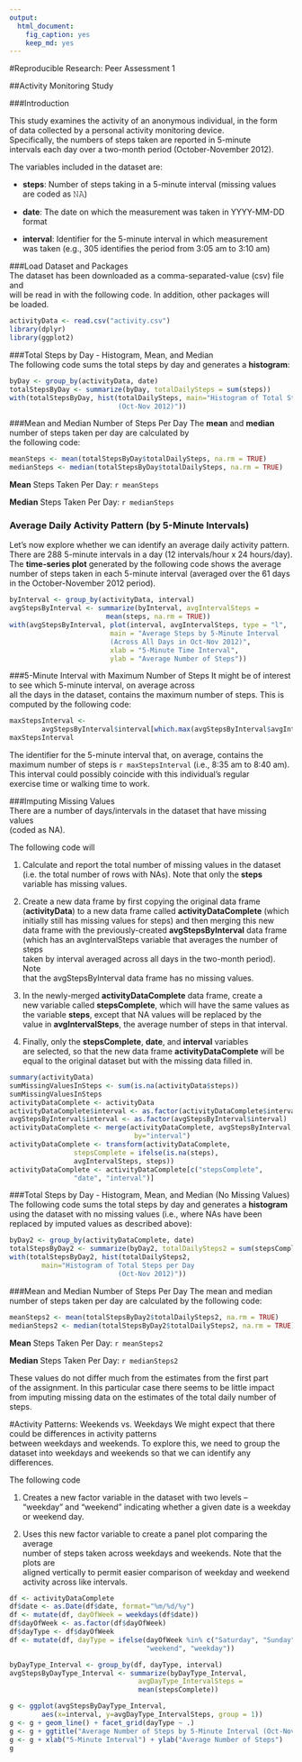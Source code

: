 ```yaml
---
output: 
  html_document: 
    fig_caption: yes
    keep_md: yes
---
```



#Reproducible Research: Peer Assessment 1

##Activity Monitoring Study

###Introduction

This study examines the activity of an anonymous individual, in the form  
of data collected by a personal activity monitoring device.  
Specifically, the numbers of steps taken are reported in 5-minute  
intervals each day over a two-month period (October-November 2012).

The variables included in the dataset are:  

- **steps**: Number of steps taking in a 5-minute interval (missing values  
are coded as 𝙽𝙰)

- **date**: The date on which the measurement was taken in YYYY-MM-DD format

- **interval**: Identifier for the 5-minute interval in which measurement  
was taken (e.g., 305 identifies the period from 3:05 am to 3:10 am)

###Load Dataset and Packages  
The dataset has been downloaded as a comma-separated-value (csv) file and  
will be read in with the following code. In addition, other packages will  
be loaded.

```r
activityData <- read.csv("activity.csv")
library(dplyr)
library(ggplot2)
```

###Total Steps by Day - Histogram, Mean, and Median  
The following code sums the total steps by day and generates a **histogram**:

```r
byDay <- group_by(activityData, date)
totalStepsByDay <- summarize(byDay, totalDailySteps = sum(steps))
with(totalStepsByDay, hist(totalDailySteps, main="Histogram of Total Steps per Day
                           (Oct-Nov 2012)"))
```


###Mean and Median Number of Steps Per Day
The **mean** and **median** number of steps taken per day are calculated by  
the following code:

```r
meanSteps <- mean(totalStepsByDay$totalDailySteps, na.rm = TRUE)
medianSteps <- median(totalStepsByDay$totalDailySteps, na.rm = TRUE)
```

**Mean** Steps Taken Per Day: `r meanSteps`

**Median** Steps Taken Per Day: `r medianSteps`

### Average Daily Activity Pattern (by 5-Minute Intervals)  
Let's now explore whether we can identify an average daily activity pattern.  
There are 288 5-minute intervals in a day (12 intervals/hour x 24 hours/day).  
The **time-series plot** generated by the following code shows the average  
number of steps taken in each 5-minute interval (averaged over the 61 days  
in the October-November 2012 period).

``` r
byInterval <- group_by(activityData, interval)
avgStepsByInterval <- summarize(byInterval, avgIntervalSteps = 
                        mean(steps, na.rm = TRUE))
with(avgStepsByInterval, plot(interval, avgIntervalSteps, type = "l",
                         main = "Average Steps by 5-Minute Interval
                         (Across All Days in Oct-Nov 2012)",
                         xlab = "5-Minute Time Interval",
                         ylab = "Average Number of Steps"))
```

###5-Minute Interval with Maximum Number of Steps
It might be of interest to see which 5-minute interval, on average across  
all the days in the dataset, contains the maximum number of steps. This is
computed by the following code:

``` r
maxStepsInterval <- 
        avgStepsByInterval$interval[which.max(avgStepsByInterval$avgIntervalSteps)]
maxStepsInterval
```

The identifier for the 5-minute interval that, on average, contains the  
maximum number of steps is `r maxStepsInterval` (i.e., 8:35 am to 8:40 am).  
This interval could possibly coincide with this individual's regular  
exercise time or walking time to work.

###Imputing Missing Values  
There are a number of days/intervals in the dataset that have missing values  
(coded as NA).  

The following code will  

1. Calculate and report the total number of missing values in the dataset  
(i.e. the total number of rows with NAs). Note that only the **steps**  
variable has missing values.  

2. Create a new data frame by first copying the original data frame  
(**activityData**) to a new data frame called **activityDataComplete** (which  
initially still has missing values for steps) and then merging this new  
data frame with the previously-created **avgStepsByInterval** data frame  
(which has an avgIntervalSteps variable that averages the number of steps  
taken by interval averaged across all days in the two-month period). Note  
that the avgStepsByInterval data frame has no missing values.  

3. In the newly-merged **activityDataComplete** data frame, create a  
new variable called **stepsComplete**, which will have the same values as  
the variable **steps**, except that NA values will be replaced by the  
value in **avgIntervalSteps**, the average number of steps in that interval.  

4. Finally, only the **stepsComplete**, **date**, and **interval** variables  
are selected, so that the new data frame **activityDataComplete** will be  
equal to the original dataset but with the missing data filled in.  

```r
summary(activityData)
sumMissingValuesInSteps <- sum(is.na(activityData$steps))
sumMissingValuesInSteps
activityDataComplete <- activityData
activityDataComplete$interval <- as.factor(activityDataComplete$interval)
avgStepsByInterval$interval <- as.factor(avgStepsByInterval$interval)
activityDataComplete <- merge(activityDataComplete, avgStepsByInterval,
                               by="interval")
activityDataComplete <- transform(activityDataComplete,
                stepsComplete = ifelse(is.na(steps),
                avgIntervalSteps, steps))
activityDataComplete <- activityDataComplete[c("stepsComplete",
                "date", "interval")]
```

###Total Steps by Day - Histogram, Mean, and Median (No Missing Values)
The following code sums the total steps by day and generates a **histogram**  
using the dataset with no missing values (i.e., where NAs have been  
replaced by imputed values as described above):

```r
byDay2 <- group_by(activityDataComplete, date)
totalStepsByDay2 <- summarize(byDay2, totalDailySteps2 = sum(stepsComplete))
with(totalStepsByDay2, hist(totalDailySteps2,
        main="Histogram of Total Steps per Day
                           (Oct-Nov 2012)"))
```

###Mean and Median Number of Steps Per Day
The mean and median number of steps taken per day are calculated by the
following code:

```r
meanSteps2 <- mean(totalStepsByDay2$totalDailySteps2, na.rm = TRUE)
medianSteps2 <- median(totalStepsByDay2$totalDailySteps2, na.rm = TRUE)
```

**Mean** Steps Taken Per Day: `r meanSteps2`

**Median** Steps Taken Per Day: `r medianSteps2`

These values do not differ much from the estimates from the first part  
of the assignment. In this particular case there seems to be little impact  
from imputing missing data on the estimates of the total daily number of  
steps.

#Activity Patterns: Weekends vs. Weekdays
We might expect that there could be differences in activity patterns  
between weekdays and weekends. To explore this, we need to group the  
dataset into weekdays and weekends so that we can identify any differences.

The following code 

1. Creates a new factor variable in the dataset with two levels –  
“weekday” and “weekend” indicating whether a given date is a weekday 
or weekend day.  

2. Uses this new factor variable to create a panel plot comparing the average  
number of steps taken across weekdays and weekends. Note that the plots are  
aligned vertically to permit easier comparison of weekday and weekend  
activity across like intervals.  

```r
df <- activityDataComplete
df$date <- as.Date(df$date, format="%m/%d/%y")
df <- mutate(df, dayOfWeek = weekdays(df$date))
df$dayOfWeek <- as.factor(df$dayOfWeek)
df$dayType <- df$dayOfWeek
df <- mutate(df, dayType = ifelse(dayOfWeek %in% c("Saturday", "Sunday"),
                                  "weekend", "weekday"))

byDayType_Interval <- group_by(df, dayType, interval)
avgStepsByDayType_Interval <- summarize(byDayType_Interval,
                                avgDayType_IntervalSteps =
                                mean(stepsComplete))

g <- ggplot(avgStepsByDayType_Interval,
        aes(x=interval, y=avgDayType_IntervalSteps, group = 1))
g <- g + geom_line() + facet_grid(dayType ~ .)
g <- g + ggtitle("Average Number of Steps by 5-Minute Interval (Oct-Nov 2012)")
g <- g + xlab("5-Minute Interval") + ylab("Average Number of Steps")
g
```
